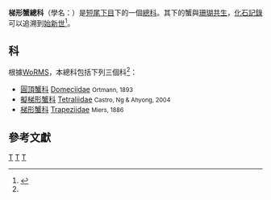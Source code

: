 {{Automatic taxobox
| taxon = Trapezioidea
| image = Trapezia tigrina - Red Spotted Guard Crab.jpg
| image_caption = ''Trapezia tigrina''
| fossil_range = {{fossil_range|[[始新世|始新世]]|現在}}
| authority = {{tsl|en|Edward J. Miers||Miers}}, 1886 <ref name=WoRMS_439102>{{cite WoRMS |author=Davie, Peter |year=2015 |title=''Trapezioidea'' Miers, 1886 |id=439102 |accessdate=2015-07-04}}</ref>
| subdivision_ranks = [[科_(生物)|科]]<ref name="Grave">{{cite journal |journal=[[Raffles_Bulletin_of_Zoology|Raffles Bulletin of Zoology]] |year=2009 |volume=Suppl. 21 |pages=1–109 |title=A classification of living and fossil genera of decapod crustaceans |author=Sammy De Grave, N. Dean Pentcheff, Shane T. Ahyong ''et al.'' |url=http://rmbr.nus.edu.sg/rbz/biblio/s21/s21rbz1-109.pdf |format=[[PDF|PDF]] |access-date=2013-04-19 |archive-date=2011-06-06 |archive-url=https://web.archive.org/web/20110606064728/http://rmbr.nus.edu.sg/rbz/biblio/s21/s21rbz1-109.pdf |dead-url=no }}</ref>
| subdivision = [[#科|見內文]]
}}

'''梯形蟹總科'''（學名：{{lang|la|'''Trapezioidea'''}}）是[[短尾下目|短尾下目]]下的一個[[總科|總科]]。其下的蟹與[[珊瑚|珊瑚]][[共生|共生]]，[[化石記錄|化石記錄]]可以追溯到[[始新世|始新世]]<ref>{{cite journal |journal=[[Journal_of_Crustacean_Biology|Journal of Crustacean Biology]] |volume=25 |issue=4 |pages=625–636 |year=2005 |doi=10.1651/C-2575.1 |title=The Trapeziidae and Domeciidae (Decapoda: Brachyura: Xanthoidea) in the fossil record and a new Eocene genus from Baja California Sur, Mexico |author=Carrie E. Schweitzer}}</ref>。

==科==
根據[[WoRMS|WoRMS]]，本總科包括下列三個科<ref name=WoRMS_439102 />：
*[[圓頂蟹科|圓頂蟹科]] [[Domeciidae|Domeciidae]] <small>Ortmann, 1893</small>
*[[擬梯形蟹科|擬梯形蟹科]] [[Tetraliidae|Tetraliidae]] <small>Castro, Ng & Ahyong, 2004</small>
*[[梯形蟹科|梯形蟹科]] [[Trapeziidae|Trapeziidae]] <small>Miers, 1886</small>

==參考文獻==
{{reflist}}
{{Taxonbar}}

{{Brachyura}}

[[Category:螃蟹|T]]
[[Category:十足目|T]]
[[Category:1886年描述的分类群|T]]